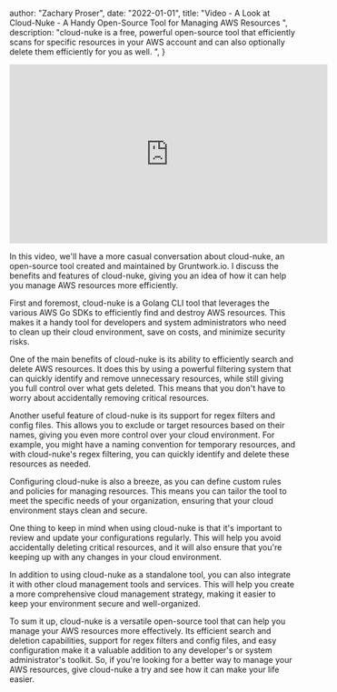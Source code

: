 

  author: "Zachary Proser",
  date: "2022-01-01",
  title: "Video - A Look at Cloud-Nuke - A Handy Open-Source Tool for Managing AWS Resources ",
  description: "cloud-nuke is a free, powerful open-source tool that efficiently scans for specific resources in your AWS account and can also optionally delete them efficiently for you as well. ",
 }


<iframe width="560" height="315" src="https://www.youtube.com/embed/EMcqH495iGs" title="YouTube video player" frameborder="0" allow="accelerometer; autoplay; clipboard-write; encrypted-media; gyroscope; picture-in-picture; web-share" allowfullscreen></iframe>

In this video, we'll have a more casual conversation about cloud-nuke, an open-source tool created and maintained by Gruntwork.io. I discuss the benefits and features of cloud-nuke, giving you an idea of how it can help you manage AWS resources more efficiently.

First and foremost, cloud-nuke is a Golang CLI tool that leverages the various AWS Go SDKs to efficiently find and destroy AWS resources. This makes it a handy tool for developers and system administrators who need to clean up their cloud environment, save on costs, and minimize security risks.

One of the main benefits of cloud-nuke is its ability to efficiently search and delete AWS resources. It does this by using a powerful filtering system that can quickly identify and remove unnecessary resources, while still giving you full control over what gets deleted. This means that you don't have to worry about accidentally removing critical resources.

Another useful feature of cloud-nuke is its support for regex filters and config files. This allows you to exclude or target resources based on their names, giving you even more control over your cloud environment. For example, you might have a naming convention for temporary resources, and with cloud-nuke's regex filtering, you can quickly identify and delete these resources as needed.

Configuring cloud-nuke is also a breeze, as you can define custom rules and policies for managing resources. This means you can tailor the tool to meet the specific needs of your organization, ensuring that your cloud environment stays clean and secure.

One thing to keep in mind when using cloud-nuke is that it's important to review and update your configurations regularly. This will help you avoid accidentally deleting critical resources, and it will also ensure that you're keeping up with any changes in your cloud environment.

In addition to using cloud-nuke as a standalone tool, you can also integrate it with other cloud management tools and services. This will help you create a more comprehensive cloud management strategy, making it easier to keep your environment secure and well-organized.

To sum it up, cloud-nuke is a versatile open-source tool that can help you manage your AWS resources more effectively. Its efficient search and deletion capabilities, support for regex filters and config files, and easy configuration make it a valuable addition to any developer's or system administrator's toolkit. So, if you're looking for a better way to manage your AWS resources, give cloud-nuke a try and see how it can make your life easier.
